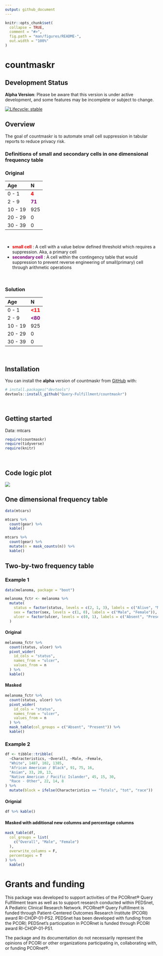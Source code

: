 ```yaml
---
output: github_document
---
```


<!-- README.md is generated from README.Rmd. Please edit that file -->

```r
knitr::opts_chunk$set(
  collapse = TRUE,
  comment = "#>",
  fig.path = "man/figures/README-",
  out.width = "100%"
)
```

# countmaskr

## Development Status

**Alpha Version**: Please be aware that this version is under active development, and some features may be incomplete or subject to change.

<!-- badges: start -->
[![Lifecycle: stable](https://img.shields.io/badge/lifecycle-stable-brightgreen.svg)](https://lifecycle.r-lib.org/articles/stages.html#stable)
<!-- badges: end -->

## Overview

The goal of countmaskr is to automate small cell suppression in tabular reports to reduce privacy risk.

### Definitions of small and secondary cells in one dimensional frequency table

### Original 

|Age | N |
| :-- | :- |
| 0 - 1 | <span style="color:red"> **4** </span> |
| 2 - 9 |<span style="color:purple"> **71** </span> |
|10 - 19| 925|
|20 - 29| 0|
|30 - 39| 0|

&nbsp;

-   <span style="color:red"> **small cell** </span> : A cell with a value below defined threshold which requires a suppression. Aka, a primary cell
-   <span style="color:purple"> **secondary cell** </span> : A cell within the contingency table that would suppression to prevent reverse engineering of small(primary) cell through arithmetic operations

&nbsp;

### Solution

|Age | N |
| :-- | :- |
| 0 - 1 | <span style="color:red"> **<11** </span> |
| 2 - 9 |<span style="color:purple"> **<80** </span> |
|10 - 19| 925|
|20 - 29| 0|
|30 - 39| 0|

&nbsp;

## Installation

You can install the **alpha** version of countmaskr from [GitHub](https://github.com/) with:

``` r
# install.packages("devtools")
devtools::install_github("Query-Fulfillment/countmaskr")
```

&nbsp;

## Getting started
Data: mtcars


```r
require(countmaskr)
require(tidyverse)
require(knitr)
```

&nbsp;

## Code logic plot
![](logic_plot.png)

## One dimensional frequency table

```r
data(mtcars)

mtcars %>%
  count(gear) %>%
  kable()
```

```r
mtcars %>%
  count(gear) %>%
  mutate(n = mask_counts(n)) %>%
  kable()
```


## Two-by-two frequency table

### Example 1

```r
data(melanoma, package = "boot")

melanoma_fctr <- melanoma %>%
  mutate(
    status = factor(status, levels = c(2, 1, 3), labels = c("Alive", "Melanoma death", "Non-melanoma death")),
    sex = factor(sex, levels = c(1, 0), labels = c("Male", "Female")),
    ulcer = factor(ulcer, levels = c(0, 1), labels = c("Absent", "Present"))
  )
```

#### Original 

```r
melanoma_fctr %>%
  count(status, ulcer) %>%
  pivot_wider(
    id_cols = "status",
    names_from = "ulcer",
    values_from = n
  ) %>%
  kable()
```

#### Masked

```r
melanoma_fctr %>%
  count(status, ulcer) %>%
  pivot_wider(
    id_cols = "status",
    names_from = "ulcer",
    values_from = n
  ) %>%
  mask_table(col_groups = c("Absent", "Present")) %>%
  kable()
```






### Example 2
```r
df <- tibble::tribble(
  ~Characteristics, ~Overall, ~Male, ~Female,
  "White", 1487, 102, 1385,
  "African American / Black", 91, 75, 16,
  "Asian", 33, 20, 13,
  "Native American / Pacific Islander", 45, 15, 30,
  "Race - Other", 22, 14, 8
) %>%
  mutate(block = ifelse(Characteristics == "Totals", "tot", "race"))
```

#### Orignial 
```r
df %>% kable()
```


#### Masked with additional new columns and percentage columns
```r
mask_table(df,
  col_groups = list(
    c("Overall", "Male", "Female")
  ),
  overwrite_columns = F,
  percentages = T
) %>%
  kable()
```

# Grants and funding

This package was developed to support activities of the PCORnet® Query Fulfillment team as well as to support research conducted within PEDSnet, A Pediatric Clinical Research Network. PCORnet® Query Fulfillment is funded through Patient-Centered Outcomes Research Institute (PCORI) award RI-CHOP-01-PS2. PEDSnet has been developed with funding from the PCORI; PEDSnet’s participation in PCORnet is funded through PCORI award RI-CHOP-01-PS1. 
 
The package and its documentation do not necessarily represent the opinions of PCORI or other organizations participating in, collaborating with, or funding PCORnet®.

